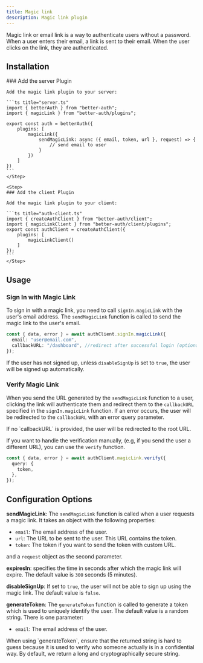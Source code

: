 ```yaml
---
title: Magic link
description: Magic link plugin
---
```


Magic link or email link is a way to authenticate users without a password. When a user enters their email, a link is sent to their email. When the user clicks on the link, they are authenticated.

## Installation

<Steps>
    <Step>
    ### Add the server Plugin

    Add the magic link plugin to your server:

    ```ts title="server.ts"
    import { betterAuth } from "better-auth";
    import { magicLink } from "better-auth/plugins";

    export const auth = betterAuth({
        plugins: [
            magicLink({
                sendMagicLink: async ({ email, token, url }, request) => {
                    // send email to user
                }
            })
        ]
    })
    ```
    </Step>

    <Step>
    ### Add the client Plugin

    Add the magic link plugin to your client:

    ```ts title="auth-client.ts"
    import { createAuthClient } from "better-auth/client";
    import { magicLinkClient } from "better-auth/client/plugins";
    export const authClient = createAuthClient({
        plugins: [
            magicLinkClient()
        ]
    });
    ```
    </Step>

</Steps>

## Usage

### Sign In with Magic Link

To sign in with a magic link, you need to call `signIn.magicLink` with the user's email address. The `sendMagicLink` function is called to send the magic link to the user's email.

```ts title="magic-link.ts"
const { data, error } = await authClient.signIn.magicLink({
  email: "user@email.com",
  callbackURL: "/dashboard", //redirect after successful login (optional)
});
```

If the user has not signed up, unless `disableSignUp` is set to `true`, the user will be signed up automatically.

### Verify Magic Link

When you send the URL generated by the `sendMagicLink` function to a user, clicking the link will authenticate them and redirect them to the `callbackURL` specified in the `signIn.magicLink` function. If an error occurs, the user will be redirected to the `callbackURL` with an error query parameter.

<Callout type="warn">
  If no `callbackURL` is provided, the user will be redirected to the root URL.
</Callout>

If you want to handle the verification manually, (e.g, if you send the user a different URL), you can use the `verify` function.

```ts title="magic-link.ts"
const { data, error } = await authClient.magicLink.verify({
  query: {
    token,
  },
});
```

## Configuration Options

**sendMagicLink**: The `sendMagicLink` function is called when a user requests a magic link. It takes an object with the following properties:

- `email`: The email address of the user.
- `url`: The URL to be sent to the user. This URL contains the token.
- `token`: The token if you want to send the token with custom URL.

and a `request` object as the second parameter.

**expiresIn**: specifies the time in seconds after which the magic link will expire. The default value is `300` seconds (5 minutes).

**disableSignUp**: If set to `true`, the user will not be able to sign up using the magic link. The default value is `false`.

**generateToken**: The `generateToken` function is called to generate a token which is used to uniquely identify the user. The default value is a random string. There is one parameter:

- `email`: The email address of the user.

<Callout type="warn">
  When using `generateToken`, ensure that the returned string is hard to guess
  because it is used to verify who someone actually is in a confidential way. By
  default, we return a long and cryptographically secure string.
</Callout>
